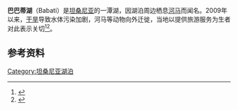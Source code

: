 {{Infobox lake
 | lake_name = 巴巴蒂湖<br>Lake Babati
 | image_lake = 
 | caption_lake = 
 | image_bathymetry = 
 | caption_bathymetry = 
 | location = 
 | coords = 
 | type = 
 | inflow = 
 | outflow = 
 | catchment = 
 | basin_countries = {{TAN}}
 | length = 
 | width = 
 | area = 
 | depth = 
 | max-depth = 
 | volume = 
 | residence_time = 
 | shore = 
 | elevation = 
 | islands = 
 | sections = 
 | cities = 
 | frozen = 
}}
'''巴巴蒂湖'''（Babati）是[[坦桑尼亚|坦桑尼亚]]的一潭湖，因湖泊周边栖息[[河马|河马]]而闻名。2009年以来，[[干旱|干旱]]导致水体污染加剧，河马等动物向外迁徙，当地以提供旅游服务为生者对此表示关切<ref>{{cite web |url=http://dailynews.co.tz/home/?n=6046&cat=home |title=存档副本 |accessdate=2009-12-18  |deadurl=yes |archiveurl=https://web.archive.org/web/20110814062503/http://dailynews.co.tz/home/?n=6046&cat=home |archivedate=2011-08-14 }} </ref><ref>{{Cite web |url=http://www.eturbonews.com/13335/hotel-operators-lake-babati-concerned-over-drought |title=存档副本 |accessdate=2011-08-04 |archive-date=2011-07-20 |archive-url=https://web.archive.org/web/20110720000404/http://www.eturbonews.com/13335/hotel-operators-lake-babati-concerned-over-drought |dead-url=no }}</ref>。

==参考资料==
{{reflist}}

{{coord|4|15|S|35|44|E|display=title|region:TZ_type:waterbody}}

[[Category:坦桑尼亚湖泊|Category:坦桑尼亚湖泊]]
{{Tanzania-geo-stub}}